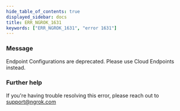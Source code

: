 ```yaml
---
hide_table_of_contents: true
displayed_sidebar: docs
title: ERR_NGROK_1631
keywords: ["ERR_NGROK_1631", "error 1631"]
---
```


### Message

Endpoint Configurations are deprecated. Please use Cloud Endpoints instead.

### Further help

If you're having trouble resolving this error, please reach out to [support@ngrok.com](mailto:support@ngrok.com?subject=Help%20with%20ERR_NGROK_1631)
